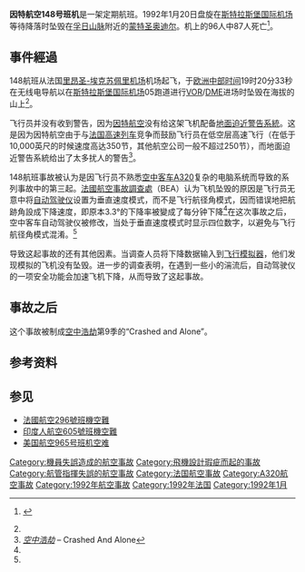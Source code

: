 {{noteTA
|1=zh-hant:史特拉斯堡; zh-hans:斯特拉斯堡;
|2=zh-tw:空中巴士; zh-hk:空中巴士; zh-cn:空中客车; zh-sg:空中巴士;
}}
{{Infobox Airliner accident
|name= 因特航空148號班機空難
|Crash image=Air Inter Airbus A320-111 Gilliand-1.jpg
|Image caption=事故中墜毀的A320，攝於1991年
|Date= 1992年1月20日
|Type= [[可控飞行撞地|可控飞行撞地]]
|Site= {{FRA}}[[斯特拉斯堡|斯特拉斯堡]]
|Origin= [[里昂圣-埃克苏佩里机场|里昂圣-埃克苏佩里机场]]
|Destination= [[斯特拉斯堡国际机场|斯特拉斯堡国际机场]]
|Fatalities= 87<small>（82乘客、5机组成员）</small>
|Aircraft Type= [[空中客车A320|空中客车A320-111]]
|Operator= [[因特航空|因特航空]]
|Tail Number= F-GGED
|Passengers= 90
|Crew= 6
|Survivors= 9<small>（8乘客、1机组成员）</small>
}}

'''因特航空148号班机'''是一架定期航班。1992年1月20日盘旋在[[斯特拉斯堡国际机场|斯特拉斯堡国际机场]]等待降落时坠毁在[[孚日山脉|孚日山脉]]附近的[[蒙特圣奥迪尔|蒙特圣奥迪尔]]。机上的96人中87人死亡<ref name="BEA">{{cite web|url=http://www.bea.aero/docspa/1992/f-ed920120/htm/f-ed920120.html|title=Rapport de la commission d'enquête sur l'accident survenu le 20 janvier 1992 près du Mont Sainte-Odile (Bas Rhin) à l'Airbus A 320 immatriculé F-GGED exploité par la compagnie Air Inter|publisher=''[[Bureau_d'Enquêtes_et_d'Analyses_pour_la_Sécurité_de_l'Aviation_Civile|Bureau d'Enquêtes et d'Analyses pour la Sécurité de l'Aviation Civile]]''|accessdate=2010-04-14|archive-date=2012-08-14|archive-url=https://www.webcitation.org/69uWqSbI9?url=http://www.bea.aero/docspa/1992/f-ed920120/htm/f-ed920120.html|dead-url=no}} {{fr icon}}</ref>。

==事件經過==
148航班从法国[[里昂圣-埃克苏佩里机场|里昂圣-埃克苏佩里机场]]机场起飞，于[[欧洲中部时间|欧洲中部时间]]19时20分33秒在无线电导航以在[[斯特拉斯堡国际机场|斯特拉斯堡国际机场]]05跑道进行[[甚高频全向信标|VOR]]/[[測距儀|DME]]进场时坠毁在海拔{{convert|2620|ft|m}}的山上<ref name="BEA"/>。

飞行员并没有收到警告，因为[[因特航空|因特航空]]没有给这架飞机配备[[地面迫近警告系統|地面迫近警告系統]]。这是因为因特航空由于与[[法国高速列车|法国高速列车]]竞争而鼓励飞行员在低空层高速飞行（在低于10,000英尺的时候速度高达350节，其他航空公司一般不超过250节），而地面迫近警告系統给出了太多扰人的警告<ref name="Mayday">''[[空中浩劫|空中浩劫]]'' – Crashed And Alone</ref>。

148航班事故被认为是因飞行员不熟悉[[空中客车A320|空中客车A320]]复杂的电脑系统而导致的系列事故中的第三起。[[法國航空事故調查處|法國航空事故調查處]]（BEA）认为飞机坠毁的原因是飞行员无意中将[[自动驾驶仪|自动驾驶仪]]设置为垂直速度模式，而不是飞行航径角模式，因而错误地把航跡角設成下降速度，即原本3.3°的下降率被變成了每分钟下降{{convert|3300|ft|m}}<ref name="BEA"/>在这次事故之后，空中客车自动驾驶仪被修改，当处于垂直速度模式时显示四位数字，以避免与飞行航径角模式混淆。<ref name="Mayday" />

导致这起事故的还有其他因素。当调查人员将下降数据输入到[[飞行模拟器|飞行模拟器]]，他们发现模拟的飞机没有坠毁。进一步的调查表明，在遇到一些小的湍流后，自动驾驶仪的一项安全功能会加速飞机下降，从而导致了这起事故。

==事故之后==
这个事故被制成[[空中浩劫|空中浩劫]]第9季的“Crashed and Alone”。

==参考资料==
{{reflist}}

==参见==
*[[法國航空296號班機空難|法國航空296號班機空難]]
*[[印度人航空605號班機空難|印度人航空605號班機空難]]
*[[美国航空965号班机空难|美国航空965号班机空难]]

{{1992年航空事故}}
{{Mayday NavBox}}

[[Category:機員失誤造成的航空事故|Category:機員失誤造成的航空事故]]
[[Category:飛機設計瑕疵而起的事故|Category:飛機設計瑕疵而起的事故]]
[[Category:航管指揮失誤的航空事故|Category:航管指揮失誤的航空事故]]
[[Category:法国航空事故|Category:法国航空事故]]
[[Category:A320航空事故|Category:A320航空事故]]
[[Category:1992年航空事故|Category:1992年航空事故]]
[[Category:1992年法国|Category:1992年法国]]
[[Category:1992年1月|Category:1992年1月]]